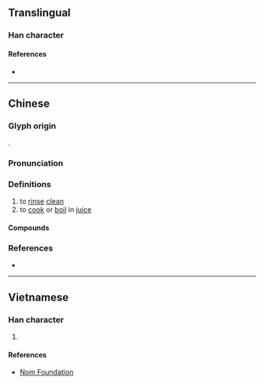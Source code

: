{{character info/new}}
==Translingual==

===Han character===
{{Han char|rn=85|rad=水|as=08|sn=11|four=32100|canj=ESBN|ids=⿰氵刷}}

====References====
* {{Han ref|kx=0627.360|dkj=17580|dj=1029.230|hdz=31664.060|uh=6DAE|ud=28078|bh=B252|bd=45650}}

----

==Chinese==
{{zh-forms}}

===Glyph origin===
{{Han etym}}
{{Han compound|氵|刷|ls=psc|c1=s|c2=p|t1=water}}. 

===Pronunciation===
{{zh-pron
|m=shuàn
|c=saan3,syun3
|mn=ml:soàn
|mc=y
|oc=y
|cat=v
}}

===Definitions===
{{zh-hanzi}}

# to [[rinse]] [[clean]]
# to [[cook]] or [[boil]] in [[juice]]
#: {{zh-x|涮 火鍋|to have [[hot pot]]}}

====Compounds====
{{zh-der|涮羊肉|涮腰|涮鍋子}}

===References===
* {{R:yue:Hanzi}}

----

==Vietnamese==

===Han character===
{{vi-readings|rs=水08|hanviet=loát}}

# {{defn|lang=vi|sort=水08}}

====References====
* [http://nomfoundation.org/common/nom_details.php?codepoint=6dae Nom Foundation]